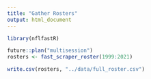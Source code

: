 ```yaml
---
title: "Gather Rosters"
output: html_document
---
```


```r
library(nflfastR)
```

```r
future::plan("multisession")
rosters <- fast_scraper_roster(1999:2021)
```

```r
write.csv(rosters, "../data/full_roster.csv")
```
